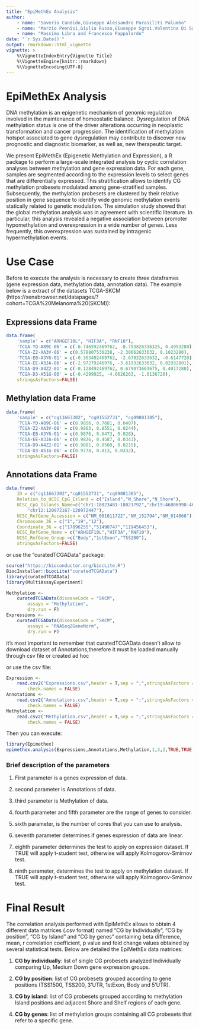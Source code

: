 ```yaml
---
title: "EpiMethEx Analysis"
author: 
    - name: "Saverio Candido,Giuseppe Alessandro Parasiliti Palumbo"
    - name: "Marzio Pennisi,Giulia Russo,Giuseppe Sgroi,Valentina Di Salvatore"
    - name: "Massimo Libra and Francesco Pappalardo"
date: "`r Sys.Date()`"
output: rmarkdown::html_vignette
vignette: >
    %\VignetteIndexEntry{Vignette Title}
    %\VignetteEngine{knitr::rmarkdown}
    %\VignetteEncoding{UTF-8}
---
```

# EpiMethEx Analysis

DNA methylation is an epigenetic mechanism of genomic regulation involved in the
maintenance of homeostatic balance. Dysregulation of DNA methylation status is 
one of the driver alterations occurring in neoplastic transformation and cancer 
progression. The identification of methylation hotspot associated to gene 
dysregulation may contribute to discover new prognostic and diagnostic 
biomarker, as well as, new therapeutic target.

We present EpiMethEx (Epigenetic Methylation and Expression), a R package to 
perform a large-scale integrated analysis by cyclic correlation analyses 
between methylation and gene expression data. For each gene, samples are 
segmented according to the expression levels to select genes that are 
differentially expressed. This stratification allows to identify CG 
methylation probesets modulated among gene-stratified samples. 
Subsequently, the methylation probesets are clustered by their relative 
position in gene sequence to identify wide genomic methylation events 
statically related to genetic modulation. The simulation study showed that 
the global methylation analysis was in agreement with scientific literature. 
In particular, this analysis revealed a negative association between promoter
hypomethylation and overexpression in a wide number of genes. Less frequently, 
this overexpression was sustained by intragenic hypermethylation events.

# Use Case
Before to execute the analysis is necessary to create three 
dataframes (gene expression data, methylation data, annotation data). 
The example below is a extract of the datasets TCGA-SKCM
(https://xenabrowser.net/datapages/?cohort=TCGA%20Melanoma%20(SKCM)):

## Expressions data Frame
```r
data.frame(
    'sample' = c("ARHGEF10L", "HIF3A", "RNF10"),
    'TCGA-YD-A89C-06' = c(-0.746592469762, -0.753826336325, 0.4953280),
    'TCGA-Z2-AA3V-06' = c(0.578807530238, -2.30662633632, 0.1023280),
    'TCGA-EB-A3Y6-01' = c(-0.363492469762, -2.67922633632, -0.6147720),
    'TCGA-EE-A3JA-06' = c(-2.97279246976, -3.61932633632, 0.02932801),
    'TCGA-D9-A4Z2-01' = c(-0.128492469762, 0.679073663675, 0.4017280),
    'TCGA-D3-A51G-06' = c(-0.4299925, -4.0626263, -1.0136720),
    stringsAsFactors=FALSE)
```
## Methylation data Frame
```r
data.frame(
    'sample' = c("cg11663302", "cg01552731", "cg09081385"),
    'TCGA-YD-A89C-06' = c(0.9856, 0.7681, 0.0407),
    'TCGA-Z2-AA3V-06' = c(0.9863, 0.8551, 0.0244),
    'TCGA-EB-A3Y6-01' = c(0.9876, 0.6473, 0.028),
    'TCGA-EE-A3JA-06' = c(0.9826, 0.4587, 0.0343),
    'TCGA-D9-A4Z2-01' = c(0.9881, 0.8509, 0.0215),
    'TCGA-D3-A51G-06' = c(0.9774, 0.813, 0.0332),
    stringsAsFactors=FALSE)
```
## Annotations data Frame
```r
data.frame(
    ID = c("cg11663302","cg01552731", "cg09081385"),
    Relation_to_UCSC_CpG_Island = c("Island","N_Shore","N_Shore"),
    UCSC_CpG_Islands_Name=c("chr1:18023481-18023792","chr19:46806998-46807617",
        "chr12:120972167-120972447"),
    UCSC_RefGene_Accession = c("NM_001011722","NM_152794","NM_014868"),
    Chromosome_36 = c("1","19","12"),
    Coordinate_36 = c("17896255","51498747","119456453"),
    UCSC_RefGene_Name = c("ARHGEF10L","HIF3A","RNF10"),
    UCSC_RefGene_Group =c("Body","1stExon","TSS200"),
    stringsAsFactors=FALSE)
```
or use the "curatedTCGAData" package:
```r
source("https://bioconductor.org/biocLite.R")
BiocInstaller::biocLite("curatedTCGAData")
library(curatedTCGAData)
library(MultiAssayExperiment)

Methylation <-
    curatedTCGAData(diseaseCode = "SKCM",
        assays = "Methylation",
        dry.run = F)
Expressions <-
    curatedTCGAData(diseaseCode = "SKCM",
        assays = "RNASeq2GeneNorm",
        dry.run = F)
```
it's most important to remember that curatedTCGAData doesn't allow to 
download dataset of Annotations,therefore it must be loaded manually 
through csv file or created ad hoc

or use the csv file:

```r
Expression <-
    read.csv2("Expressions.csv",header = T,sep = ";",stringsAsFactors = FALSE,
        check.names = FALSE)
Annotations <-
    read.csv2("Annotations.csv",header = T,sep = ";",stringsAsFactors = FALSE,
        check.names = FALSE)
Methylation <-
    read.csv2("Methylation.csv",header = T,sep = ";",stringsAsFactors = FALSE,
        check.names = FALSE)
```
Then you can execute:

```r
library(Epimethex)
epimethex.analysis(Expressions,Annotations,Methylation,1,3,2,TRUE,TRUE,FALSE)
```

### Brief description of the parameters
1. First parameter is a genes expression of data.

2. second parameter is Annotations of data.

3. third parameter is Methylation of data.

4. fourth parameter and  fifth parameter are the range of genes to consider.

5. sixth parameter, is the number of cores that you can use to analysis.

6. seventh parameter determines if genes expression of data are linear.

7. eighth parameter determines the test to apply on expression dataset. 
If TRUE will apply t-student test, otherwise will apply Kolmogorov-Smirnov test.

8. ninth parameter, determines the test to apply on methylation dataset.
If TRUE will apply t-student test, otherwise will apply Kolmogorov-Smirnov test.

# Final Result

The correlation analysis performed with EpiMethEx allows to obtain 4 different
data matrices (.csv format) named “CG by Individually”, “CG by position”,
“CG by Island” and “CG by genes” containing beta difference, mean, 
r correlation coefficient, p value and fold change values obtained 
by several statistical tests. Below are detailed the EpiMethEx data matrices:

1. **CG by individually**: list of single CG probesets analyzed Individually 
comparing Up, Medium Down gene expression groups. 

2. **CG by position**: list of CG probesets grouped according to gene positions
(TSS1500, TSS200, 3’UTR, 1stExon, Body and 5’UTR).

3. **CG by island**: list of CG probesets grouped according to methylation 
Island positions and adjacent Shore and Shelf regions of each gene.

4. **CG by genes**: list of methylation groups containing all CG probesets 
that refer to a specific gene.

